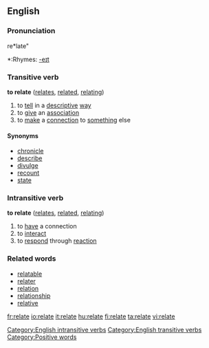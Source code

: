 ==English==

===Pronunciation===
re*late"
*:Rhymes: [[Rhymes:English:-eɪt|-eɪt]]

===Transitive verb===
'''to relate'''  ([[relates]], [[related]], [[relating]])
# to [[tell]] in a [[descriptive]] [[way]]
# to [[give]] an [[association]]
# to [[make]] a [[connection]] to [[something]] else

====Synonyms====
* [[chronicle]]
* [[describe]]
* [[divulge]]
* [[recount]]
* [[state]]

===Intransitive verb===
'''to relate'''  ([[relates]], [[related]], [[relating]])
# to [[have]] a connection
# to [[interact]]
# to [[respond]] through [[reaction]]

===Related words===
* [[relatable]]
* [[relater]]
* [[relation]]
* [[relationship]]
* [[relative]]

[[Category:English intransitive verbs]]
[[Category:English transitive verbs]]

[[Category:Positive words]]

[[fr:relate]]
[[io:relate]]
[[it:relate]]
[[hu:relate]]
[[fi:relate]]
[[ta:relate]]
[[vi:relate]]